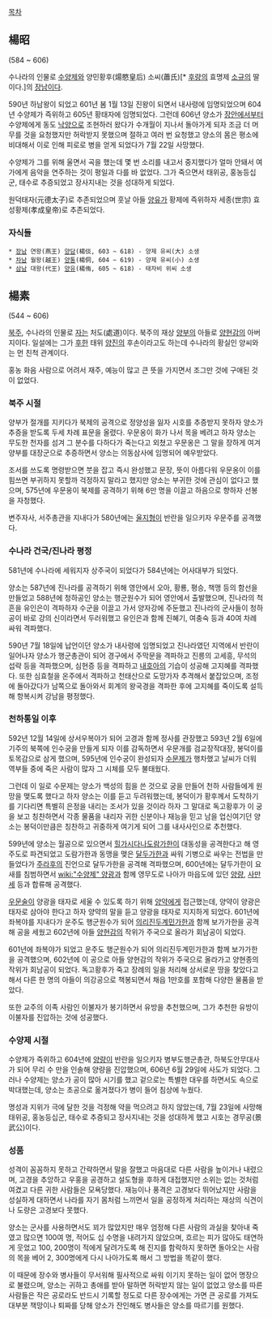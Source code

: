 [[목차]]
== 楊昭 ==
(584 ~ 606)

수나라의 인물로 [[수양제]]와 양민황후(煬愍皇后) 소씨(蕭氏)[* [[후량]]의 효명제 [[소규]]의 딸이다.]의 [[장남]]이다. 

590년 하남왕이 되었고 601년 봄 1월 13일 진왕이 되면서 내사령에 임명되었으며 604년 수양제가 즉위하고 605년 황태자에 임명되었다. 그런데 606년 양소가 [[장안]]에서부터 수양제에게 동도 [[낙양]]으로 조현하러 왔다가 수개월이 지나서 돌아가게 되자 조금 더 머무를 것을 요청했지만 허락받지 못했으며 절하고 여러 번 요청했고 양소의 몸은 평소에 비대해서 이로 인해 피로로 병을 얻게 되었다가 7월 22일 사망했다.

수양제가 그를 위해 울면서 곡을 했는데 몇 번 소리를 내고서 중지했다가 얼마 안돼서 여가에게 음악을 연주하는 것이 평일과 다를 바 없었다. 그가 죽으면서 태위공, 홍농등십군, 태수로 추증되었고 장사지내는 것을 성대하게 되었다. 

원덕태자(元德太子)로 추존되었으며 훗날 아들 [[양유]]가 황제에 즉위하자 세종(世宗) 효성황제(孝成皇帝)로 추존되었다.

=== 자식들 ===
 * [[장남]] 연왕(燕王) [[양담]](楊倓, 603 ~ 618) - 양제 유씨(大) 소생
 * [[차남]] 월왕(越王) [[양통]](楊侗, 604 ~ 619) - 양제 유씨(小) 소생
 * [[삼남]] 대왕(代王) [[양유]](楊侑, 605 ~ 618) - 태자비 위씨 소생

== 楊素 ==
(544 ~ 606)

[[북주]], 수나라의 인물로 [[자]]는 처도(處道)이다. 북주의 재상 [[양부]]의 아들로 [[양현감]]의 아버지이다. 일설에는 그가 [[후한]] 태위 [[양진]]의 후손이라고도 하는데 수나라의 황실인 양씨와는 먼 친척 관계이다.

홍농 화음 사람으로 어려서 재주, 예능이 많고 큰 뜻을 가지면서 조그만 것에 구애된 것이 없었다.

=== 북주 시절 ===
양부가 절개를 지키다가 북제의 공격으로 정양성을 잃자 시호를 추증받지 못하자 양소가 추증을 받도록 두세 차례 표문을 올렸다. 우문옹이 화가 나서 목을 베려고 하자 양소는 무도한 천자를 섬겨 그 분수를 다하다가 죽는다고 외쳤고 우문옹은 그 말을 장하게 여겨 양부를 대장군으로 추증하면서 양소는 의동삼사에 임명되어 예우받았다.

조서를 쓰도록 명령받으면 붓을 잡고 즉시 완성했고 문장, 뜻이 아름다워 우문옹이 이를 힘쓰면 부귀하지 못할까 걱정하지 말라고 했지만 양소는 부귀한 것에 관심이 없다고 했으며, 575년에 우문옹이 북제를 공격하기 위해 6만 명을 이끌고 하음으로 향하자 선봉을 자청했다.

변주자사, 서주총관을 지내다가 580년에는 [[울지형]]이 반란을 일으키자 우문주를 공격했다.

=== 수나라 건국/진나라 평정 ===
581년에 수나라에 세워지자 상주국이 되었다가 584년에는 어사대부가 되었다.

양소는 587년에 진나라를 공격하기 위해 영안에서 오아, 황룡, 평승, 책맹 등의 함선을 만들었고 588년에 청하공인 양소는 행군원수가 되어 영안에서 출발했으며, 진나라의 척흔을 유인은이 격파하자 수군을 이끌고 가서 양자강에 주둔했고 진나라의 군사들이 청하공이 바로 강의 신이라면서 두러워했고 유인은과 함께 진혜기, 여충숙 등과 40여 차례 싸워 격파했다.

590년 7월 18일에 납언이던 양소가 내사령에 임명되었고 진나라였던 지역에서 반란이 일어나자 양소가 행군총관이 되어 경구에서 주막문을 격파하고 진릉의 고세흥, 무석의 섭략 등을 격파했으며, 심현증 등을 격파하고 [[내호아]]의 기습이 성공해 고지혜를 격파했다. 또한 심효철을 온주에서 격파하고 천태산으로 도망가자 추격해서 붙잡았으며, 조정에 돌아갔다가 남쪽으로 돌아와서 회계의 왕국경을 격파한 후에 고지혜를 죽이도록 설득해 항복시켜 강남을 평정했다.

=== 천하통일 이후 ===
592년 12월 14일에 상서우복야가 되어 고경과 함께 정사를 관장했고 593년 2월 6일에 기주의 북쪽에 인수궁을 만들게 되자 이를 감독하면서 우문개를 검교장작대장, 봉덕이를 토목감으로 삼게 했으며, 595년에 인수궁이 완성되자 [[수문제]]가 행차했고 날씨가 더워 역부들 중에 죽은 사람이 많자 그 시체를 모두 불태웠다.

그런데 이 일로 수문제는 양소가 백성의 힘을 쓴 것으로 궁을 만들어 천하 사람들에게 원망을 맺도록 했다고 하자 양소는 이를 듣고 두려워했는데, 봉덕이가 황후께서 도착하기를 기다리면 특별히 은정을 내리는 조서가 있을 것이라 하자 그 말대로 독고황후가 이 궁을 보고 칭찬하면서 각종 물품을 내리자 귀한 신분이나 재능을 믿고 남을 업신여기던 양소는 봉덕이만큼은 칭찬하고 귀중하게 여기게 되어 그를 내사사인으로 추천했다.

599년에 양소는 월공으로 있으면서 [[힐가시다나도람가한]]이 대동성을 공격한다고 해 영주도로 파견되었고 도람가한과 동맹을 맺은 [[달두가한]]과 싸워 기병으로 싸우는 전법을 만들었다가 [[주라후]]의 진언으로 달두가한을 공격해 격파했으며, 600년에는 달두가한이 요새를 침범하면서 [[wiki:"수양제" 양광]]과 함께 영무도로 나아가 마읍도에 있던 [[양량]], [[사만세]] 등과 합류해 공격했다.

[[우문술]]이 양광을 태자로 세울 수 있도록 하기 위해 [[양약]]에게 접근했는데, 양약이 양광은 태자로 삼아야 한다고 하자 양약의 말을 듣고 양광을 태자로 지지하게 되었다. 601년에 좌복야를 지내다가 운주도 행군원수가 되어 [[의리진두계민가한]]과 함께 보가가한을 공격해 공을 세웠고 602년에 아들 [[양현감]]의 작위가 주국으로 올라가 회남공이 되었다.

601년에 좌복야가 되었고 운주도 행군원수가 되어 의리진두계민가한과 함께 보가가한을 공격했으며, 602년에 이 공으로 아들 양현감의 작위가 주국으로 올라가고 양현종의 작위가 회남공이 되었다. 독고황후가 죽고 장례의 일을 처리해 상서로운 땅을 찾았다고 해서 다른 한 명의 아들이 의강공으로 책봉되면서 채읍 1만호를 포함해 다양한 물품을 받았다.

또한 교주의 이족 사람인 이불자가 봉기하면서 유방을 추천했으며, 그가 추천한 유방이 이불자를 진압하는 것에 성공했다.

=== 수양제 시절 ===
수양제가 즉위하고 604년에 [[양량]]이 반란을 일으키자 병부도행군총관, 하북도안무대사가 되어 무리 수 만을 인솔해 양량을 진압했으며, 606년 6월 29일에 사도가 되었다. 그러나 수양제는 양소가 공이 많아 시기를 했고 겉으로는 특별한 대우를 하면서도 속으로 박대했는데, 양소는 초공으로 옮겨졌다가 병이 들어 침상에 누웠다.

명성과 지위가 극에 달한 것을 걱정해 약을 먹으려고 하지 않았는데, 7월 23일에 사망해 태위공, 홍농등십군, 태수로 추증되고 장사지내는 것을 성대하게 했고 시호는 경무공(景武公)이다.

=== 성품 ===
성격이 꼼꼼하지 못하고 간략하면서 말을 잘했고 마음대로 다른 사람을 높이거나 내렸으며, 고경을 추앙하고 우홍을 공경하고 설도형을 후하게 대접했지만 소위는 없는 것처럼 여겼고 다른 귀한 사람들은 모욕당했다. 재능이나 풍격은 고경보다 뛰어났지만 사람을 성실하게 대하면서 나라를 자기 몸처럼 느끼면서 일을 공정하게 처리하는 재상의 식견이나 도량은 고경보다 못했다.

양소는 군사를 사용하면서도 꾀가 많았지만 매우 엄정해 다른 사람의 과실을 찾아내 죽였고 많으면 100여 명, 적어도 십 수명을 내려가지 않았으며, 흐르는 피가 많아도 태연하게 웃었고 100, 200명이 적에게 달려가도록 해 진지를 함락하지 못하면 돌아오는 사람의 목을 베어 2, 300명에게 다시 나아가도록 해서 그 방법을 똑같이 했다.

이 때문에 장수와 병사들이 무서워해 필사적으로 싸워 이기지 못하는 일이 없어 명장으로 불렸으며, 양소는 귀하고 총애를 받아 말하면 허락받지 않는 일이 없었고 양소를 따른 사람들은 작은 공로라도 반드시 기록할 정도로 다른 장수에게는 가면 큰 공로를 가져도 대부분 책망이나 퇴짜를 당해 양소가 잔인해도 병사들은 양소를 따르기를 원했다.

